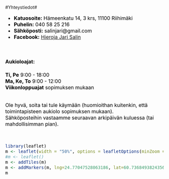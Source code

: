 <br>
<br>

#Yhteystiedot#

<font size="3" color="black">

- __Katuosoite:__ Hämeenkatu 14, 3 krs, 11100 Riihimäki
- __Puhelin:__  040 58 25 216
- __Sähköposti:__ salinjari@gmail.com
- __Facebook:__ [Hieroja Jari Salin](https://www.facebook.com/Hieroja-Jari-Salin-322942934570925/) 

<br>
<font size="3" color="black">

#### Aukioloajat: ####

__Ti, Pe__      9:00 - 18:00    <br>
__Ma, Ke, To__  9:00 - 12:00     <br>
__Viikonloppuajat__ sopimuksen mukaan   <br>
<br>


Ole hyvä, soita tai tule käymään (huomioithan kuitenkin, että toimintapisteen aukiolo sopimuksen mukaan). <br> 
Sähköposteihin vastaamme seuraavan arkipäivän kuluessa (tai mahdollisimman pian).

<br>

```{r, echo=FALSE, warning=FALSE}
library(leaflet)
m <- leaflet(width = "50%", options = leafletOptions(minZoom = 8, maxZoom = 18))
#m <- leaflet()
m <- addTiles(m)
m <- addMarkers(m, lng=24.77047528063186, lat=60.736849382435615, popup="Hieronta Jari Salin")
m
```


